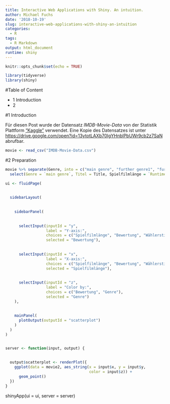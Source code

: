 ```yaml
---
title: Interactive Web Applications with Shiny. An intuition.
author: Michael Fuchs
date: '2018-10-19'
slug: interactive-web-applications-with-shiny-an-intuition
categories:
  - R
tags:
  - R Markdown
output: html_document
runtime: shiny
---
```




```r
knitr::opts_chunk$set(echo = TRUE)
```

```r
library(tidyverse)
library(shiny)
```
#Table of Content

+ 1 Introduction
+ 2 

#1 Introduction






Für diesen Post wurde der Datensatz *IMDB-Movie-Data* von der Statistik Plattform ["Kaggle"](https://www.kaggle.com) verwendet. Eine Kopie des Datensatzes ist unter <https://drive.google.com/open?id=13ytotLAXb70lgYHnblPbUWr9cb2z7SaN> abrufbar.

```r
movie <- read_csv("IMDB-Movie-Data.csv")
```

#2 Preparation
```r
movie %>% separate(Genre, into = c("main genre", "further genre1", "further genre2")) %>% 
  select(Genre = `main genre`, Titel = Title, Spielfilmlänge = `Runtime (Minutes)`, Bewertung = Rating,     Wählerstimmen = Votes, Einnahmen = `Revenue (Millions)`, Metascore) -> movie2
```



```r
ui <- fluidPage(
  
  
  sidebarLayout(
    
    
    sidebarPanel(
      
      
      selectInput(inputId = "y", 
                  label = "Y-axis:",
                  choices = c("Spielfilmlänge", "Bewertung", "Wählerstimmen", "Einnahmen", "Metascore"), 
                  selected = "Bewertung"),
      
      
      selectInput(inputId = "x", 
                  label = "X-axis:",
                  choices = c("Spielfilmlänge", "Bewertung", "Wählerstimmen", "Einnahmen", "Metascore"), 
                  selected = "Spielfilmlänge"),
      
      
      selectInput(inputId = "z", 
                  label = "Color by:",
                  choices = c("Bewertung", "Genre"),
                  selected = "Genre")
    ),
    
    
    mainPanel(
      plotOutput(outputId = "scatterplot")
    )
  )
)


server <- function(input, output) {
  
  
  output$scatterplot <- renderPlot({
    ggplot(data = movie2, aes_string(x = input$x, y = input$y,
                                     color = input$z)) +
      geom_point()
  })
}


```



shinyApp(ui = ui, server = server)











